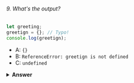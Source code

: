 ###### 9. What's the output?

```javascript
let greeting;
greetign = {}; // Typo!
console.log(greetign);
```

- A: `{}`
- B: `ReferenceError: greetign is not defined`
- C: `undefined`

<details>
<summary>
<b>Answer</b>
</summary>

#### Answer: A

It logs the object, because we just created an empty object on the global object! When we mistyped `greeting` as `greetign`, the JS interpreter actually saw this as:

1. `global.greetign = {}` in Node.js
2. `window.greetign = {}`, `frames.greetign = {}` and `self.greetign` in browsers.
3. `self.greetign` in web workers.
4. `globalThis.greetign` in all environments.

In order to avoid this, we can use `"use strict"`. This makes sure that you have declared a variable before setting it equal to anything.

</details>
